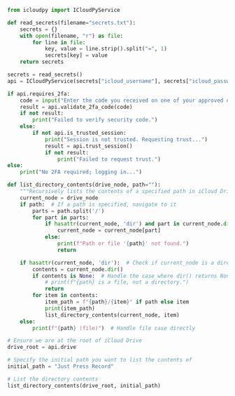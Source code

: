 ```python
from icloudpy import ICloudPyService

def read_secrets(filename="secrets.txt"):
    secrets = {}
    with open(filename, "r") as file:
        for line in file:
            key, value = line.strip().split("=", 1)
            secrets[key] = value
    return secrets

secrets = read_secrets()
api = ICloudPyService(secrets["icloud_username"], secrets["icloud_password"])
```

```python
if api.requires_2fa:
    code = input("Enter the code you received on one of your approved devices to log in: ")
    result = api.validate_2fa_code(code)
    if not result:
        print("Failed to verify security code.")
    else:
        if not api.is_trusted_session:
            print("Session is not trusted. Requesting trust...")
            result = api.trust_session()
            if not result:
                print("Failed to request trust.")
else:
    print("No 2FA required; logging in...")
```

```python
def list_directory_contents(drive_node, path=""):
    """Recursively lists the contents of a specified path in iCloud Drive, correctly handling files and directories."""
    current_node = drive_node
    if path:  # If a path is specified, navigate to it
        parts = path.split('/')
        for part in parts:
            if hasattr(current_node, 'dir') and part in current_node.dir():
                current_node = current_node[part]
            else:
                print(f"Path or file '{path}' not found.")
                return

    if hasattr(current_node, 'dir'):  # Check if current_node is a directory
        contents = current_node.dir()
        if contents is None:  # Handle the case where dir() returns None
            # print(f"{path} is a file, not a directory.")
            return
        for item in contents:
            item_path = f"{path}/{item}" if path else item
            print(item_path)
            list_directory_contents(current_node, item)
    else:
        print(f"{path} (file)")  # Handle file case directly
```

```python
# Ensure we are at the root of iCloud Drive
drive_root = api.drive

# Specify the initial path you want to list the contents of
initial_path = "Just Press Record"

# List the directory contents
list_directory_contents(drive_root, initial_path)
```
